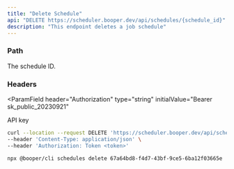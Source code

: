 ```yaml
---
title: "Delete Schedule"
api: "DELETE https://scheduler.booper.dev/api/schedules/{schedule_id}"
description: "This endpoint deletes a job schedule"
---
```


### Path

<ParamField path="schedule_id" type="string" required>
  The schedule ID.
</ParamField>

### Headers

<ParamField
  header="Authorization"
  type="string"
  initialValue="Bearer sk_public_20230921"
>
  API key
</ParamField>

<RequestExample>

```bash cURL
curl --location --request DELETE 'https://scheduler.booper.dev/api/schedules/67a64bd8-f4d7-43bf-9ce5-6ba12f03665e' \
--header 'Content-Type: application/json' \
--header 'Authorization: Token <token>'
```

```bash CLI
npx @booper/cli schedules delete 67a64bd8-f4d7-43bf-9ce5-6ba12f03665e
```

</RequestExample>
